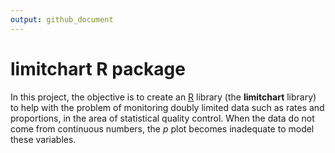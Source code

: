 ```yaml
---
output: github_document
---
```


# limitchart R package

In this project, the objective is to create an [R](https://www.r-project.org) library (the **limitchart** library) to help with the problem of monitoring doubly limited data such as rates and proportions, in the area of statistical quality control. When the data do not come from continuous numbers, the $p$ plot becomes inadequate to model these variables.